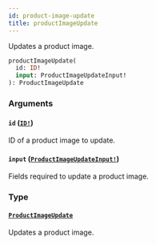 ```yaml
---
id: product-image-update
title: productImageUpdate
---
```


Updates a product image.

```graphql
productImageUpdate(
  id: ID!
  input: ProductImageUpdateInput!
): ProductImageUpdate

```

### Arguments

#### `id` ([`ID!`](/developer/api-reference/scalars/id.mdx))

ID of a product image to update.

#### `input` ([`ProductImageUpdateInput!`](/developer/api-reference/inputs/product-image-update-input.mdx))

Fields required to update a product image.

### Type

#### [`ProductImageUpdate`](/developer/api-reference/objects/product-image-update.mdx)

Updates a product image.
